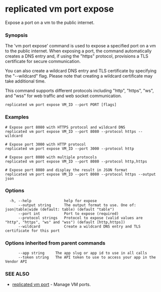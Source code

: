 # replicated vm port expose

Expose a port on a vm to the public internet.

### Synopsis

The 'vm port expose' command is used to expose a specified port on a vm to the public internet. When exposing a port, the command automatically creates a DNS entry and, if using the "https" protocol, provisions a TLS certificate for secure communication.

You can also create a wildcard DNS entry and TLS certificate by specifying the "--wildcard" flag. Please note that creating a wildcard certificate may take additional time.

This command supports different protocols including "http", "https", "ws", and "wss" for web traffic and web socket communication.

```
replicated vm port expose VM_ID --port PORT [flags]
```

### Examples

```
# Expose port 8080 with HTTPS protocol and wildcard DNS
replicated vm port expose VM_ID --port 8080 --protocol https --wildcard

# Expose port 3000 with HTTP protocol
replicated vm port expose VM_ID --port 3000 --protocol http

# Expose port 8080 with multiple protocols
replicated vm port expose VM_ID --port 8080 --protocol http,https

# Expose port 8080 and display the result in JSON format
replicated vm port expose VM_ID --port 8080 --protocol https --output json
```

### Options

```
  -h, --help               help for expose
      --output string      The output format to use. One of: json|table|wide (default: table) (default "table")
      --port int           Port to expose (required)
      --protocol strings   Protocol to expose (valid values are "http", "https", "ws" and "wss") (default [http,https])
      --wildcard           Create a wildcard DNS entry and TLS certificate for this port
```

### Options inherited from parent commands

```
      --app string     The app slug or app id to use in all calls
      --token string   The API token to use to access your app in the Vendor API
```

### SEE ALSO

* [replicated vm port](replicated-cli-vm-port)	 - Manage VM ports.

